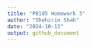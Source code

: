 ```yaml
---
title: "P8105 Homework 3"
author: "Shehzrin Shah"
date: "2024-10-12"
output: github_document
---
```


